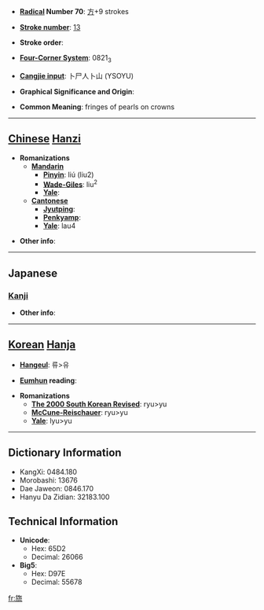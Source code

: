 * '''[[Wiktionary:Chinese radical index| Radical]] Number 70''': [[Wiktionary:Chinese radical index 方|方]]+9 strokes

* '''[[Wiktionary:Chinese total strokes index|Stroke number]]''': [[Wiktionary:Chinese total strokes index 13|13]]

* '''Stroke order''': 

* '''[[Wiktionary:Chinese four corner index|Four-Corner System]]''': 0821<sub>3</sub>

* '''[[Wiktionary:Chinese Cangjie index|Cangjie input]]''': 卜尸人卜山 (YSOYU)

* '''Graphical Significance and Origin''': 

* '''Common Meaning''': fringes of pearls on crowns

----

== [[Chinese]] [[Hanzi]] ==

* '''Romanizations'''
** '''[[Mandarin]]'''
*** '''[[Pinyin]]''': liú (liu2)
*** '''[[Wade-Giles]]''': liu<sup>2</sup>
*** '''[[Yale]]''': 
** '''[[Cantonese]]'''
*** '''[[Jyutping]]''':
*** '''[[Penkyamp]]''': 
*** '''[[Yale]]''': lau4

* '''Other info''': 

----

==Japanese==
===[[Kanji]]===
{{kanji|on readings=[[りゅう]] (ryū)|kun readings=[[はたあし]] (hataashi)}}

* '''Other info''':  

----

== [[Korean]] [[Hanja]] ==

* '''[[Hangeul]]''': 류>유

* '''[[Eumhun]] reading''': 

* '''Romanizations'''
** '''[[The 2000 South Korean Revised Romanization|The 2000 South Korean Revised]]''': ryu>yu
** '''[[McCune-Reischauer]]''': ryu>yu
** '''[[Yale]]''': lyu>yu

----

== Dictionary Information ==

* KangXi: 0484.180
* Morobashi: 13676
* Dae Jaweon: 0846.170
* Hanyu Da Zidian: 32183.100

== Technical Information ==

* '''Unicode''':
** Hex: 65D2
** Decimal: 26066
* '''Big5''':
** Hex: D97E
** Decimal: 55678

[[fr:旒]]